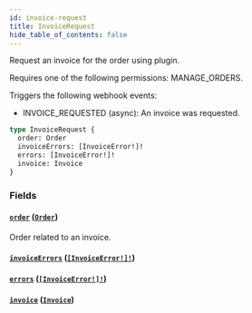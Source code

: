 ```yaml
---
id: invoice-request
title: InvoiceRequest
hide_table_of_contents: false
---
```


Request an invoice for the order using plugin.

Requires one of the following permissions: MANAGE_ORDERS.

Triggers the following webhook events:

- INVOICE_REQUESTED (async): An invoice was requested.

```graphql
type InvoiceRequest {
  order: Order
  invoiceErrors: [InvoiceError!]!
  errors: [InvoiceError!]!
  invoice: Invoice
}
```

### Fields

#### [`order`](#) ([`Order`](../../../developer/api-reference/objects/order))

Order related to an invoice.

#### [`invoiceErrors`](#) ([`[InvoiceError!]!`](../../../developer/api-reference/objects/invoice-error))

#### [`errors`](#) ([`[InvoiceError!]!`](../../../developer/api-reference/objects/invoice-error))

#### [`invoice`](#) ([`Invoice`](../../../developer/api-reference/objects/invoice))
